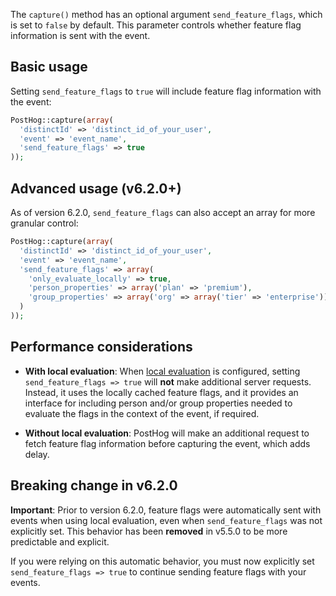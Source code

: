 The `capture()` method has an optional argument `send_feature_flags`, which is set to `false` by default. This parameter controls whether feature flag information is sent with the event.

## Basic usage

Setting `send_feature_flags` to `true` will include feature flag information with the event:

```php
PostHog::capture(array(
  'distinctId' => 'distinct_id_of_your_user',
  'event' => 'event_name',
  'send_feature_flags' => true
));
```

## Advanced usage (v6.2.0+)

As of version 6.2.0, `send_feature_flags` can also accept an array for more granular control:

```php
PostHog::capture(array(
  'distinctId' => 'distinct_id_of_your_user',
  'event' => 'event_name',
  'send_feature_flags' => array(
    'only_evaluate_locally' => true,
    'person_properties' => array('plan' => 'premium'),
    'group_properties' => array('org' => array('tier' => 'enterprise'))
  )
));
```

## Performance considerations

- **With local evaluation**: When [local evaluation](/docs/feature-flags/local-evaluation) is configured, setting `send_feature_flags => true` will **not** make additional server requests. Instead, it uses the locally cached feature flags, and it provides an interface for including person and/or group properties needed to evaluate the flags in the context of the event, if required.

- **Without local evaluation**: PostHog will make an additional request to fetch feature flag information before capturing the event, which adds delay.

## Breaking change in v6.2.0

**Important**: Prior to version 6.2.0, feature flags were automatically sent with events when using local evaluation, even when `send_feature_flags` was not explicitly set. This behavior has been **removed** in v5.5.0 to be more predictable and explicit.

If you were relying on this automatic behavior, you must now explicitly set `send_feature_flags => true` to continue sending feature flags with your events.